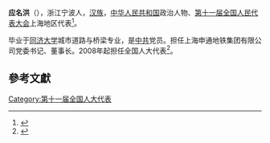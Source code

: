 '''应名洪'''（{{bd|1951年||}}），浙江宁波人，[[汉族|汉族]]，[[中华人民共和国|中华人民共和国]]政治人物、[[第十一届全国人民代表大会|第十一届全国人民代表大会]]上海地区代表<ref>{{cite web|author=新华网|title=第十一届全国人大代表|url=http://news.xinhuanet.com/ziliao/2008-03/03/content_7708230.htm?node=36628|publisher=新华网|accessdate=2014-01-07|archive-date=2014-01-10|archive-url=https://web.archive.org/web/20140110211415/http://news.xinhuanet.com/ziliao/2008-03/03/content_7708230.htm?node=36628|dead-url=no}}</ref>。

毕业于[[同济大学|同济大学]]城市道路与桥梁专业，是[[中共|中共]]党员。担任上海申通地铁集团有限公司党委书记、董事长。2008年起担任全国人大代表<ref>{{cite news|title=全国人大代表信息-应名洪|url= http://210.82.31.1:8084/delegate/viewDelegate.action?dbid=110659|accessdate=2013-04-05|newspaper=全国人大网|archive-url=https://web.archive.org/web/20140314090127/http://www.npc.gov.cn/delegate/viewDelegate.action?dbid=110659|archive-date=2014-03-14|dead-url=yes}}</ref>。

==參考文獻==
{{reflist}}
[[Category:第十一届全国人大代表|Category:第十一届全国人大代表]]